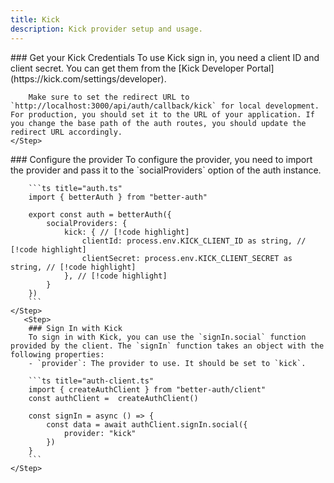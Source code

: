 ```yaml
---
title: Kick
description: Kick provider setup and usage.
---
```


<Steps>
    <Step> 
        ### Get your Kick Credentials
        To use Kick sign in, you need a client ID and client secret. You can get them from the [Kick Developer Portal](https://kick.com/settings/developer).

        Make sure to set the redirect URL to `http://localhost:3000/api/auth/callback/kick` for local development. For production, you should set it to the URL of your application. If you change the base path of the auth routes, you should update the redirect URL accordingly.
    </Step>

  <Step>
        ### Configure the provider
        To configure the provider, you need to import the provider and pass it to the `socialProviders` option of the auth instance.

        ```ts title="auth.ts"
        import { betterAuth } from "better-auth"

        export const auth = betterAuth({
            socialProviders: {
                kick: { // [!code highlight]
                    clientId: process.env.KICK_CLIENT_ID as string, // [!code highlight]
                    clientSecret: process.env.KICK_CLIENT_SECRET as string, // [!code highlight]
                }, // [!code highlight]
            }
        })
        ```
    </Step>
       <Step>
        ### Sign In with Kick
        To sign in with Kick, you can use the `signIn.social` function provided by the client. The `signIn` function takes an object with the following properties:
        - `provider`: The provider to use. It should be set to `kick`.

        ```ts title="auth-client.ts"
        import { createAuthClient } from "better-auth/client"
        const authClient =  createAuthClient()

        const signIn = async () => {
            const data = await authClient.signIn.social({
                provider: "kick"
            })
        }
        ```
    </Step>

</Steps>
